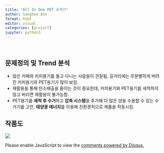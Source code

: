 ```yaml
---
title: "All In One PET 수거기"
author: Sanghoo Ahn
format: html
editor: visual
categories: [project]
jupyter: python3
---
```


<br>

## 문제정의 및 Trend 분석

-   많은 카페와 커피용기를 들고 다니는 사람들이 관찰됨, 길거리에는 무분별하게 버려진 커피용기와 PET용기가 많이 보임.\
-   재활용을 통해 탄소배출을 줄이는 것이 중요한데, 커피용기와 PET용기를 세척하지 않고 버리면 재활용이 불가능함.\
-   PET용기를 **세척 후 수거**하고 **압축 시스템**을 추가해 더 많은 양을 수용할 수 있는 수거기를 고안, **태양광 에너지**를 이용해 친환경적으로 제품을 작동시킴.

## 작품도

![](PET_project.png)

  
<div id="disqus_thread"></div>
<script>
var disqus_config = function () {
    this.page.url = window.location.href;  // 현재 페이지 URL
    this.page.identifier = window.location.pathname; // 페이지 고유 식별자
};

(function() { // DON'T EDIT BELOW THIS LINE
    var d = document, s = d.createElement('script');
    s.src = 'https://sanghoohoo.disqus.com/embed.js';
    s.setAttribute('data-timestamp', +new Date());
    (d.head || d.body).appendChild(s);
})();
</script>
<noscript>Please enable JavaScript to view the <a href="https://disqus.com/?ref_noscript">comments powered by Disqus.</a></noscript>
